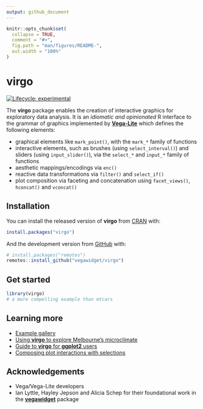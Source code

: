 ```yaml
---
output: github_document
---
```


<!-- README.md is generated from README.Rmd. Please edit that file -->

```r
knitr::opts_chunk$set(
  collapse = TRUE,
  comment = "#>",
  fig.path = "man/figures/README-",
  out.width = "100%"
)
```

# virgo

<!-- badges: start -->
[![Lifecycle: experimental](https://img.shields.io/badge/lifecycle-experimental-orange.svg)](https://www.tidyverse.org/lifecycle/#experimental)
<!-- badges: end -->

The **virgo** package enables the creation of interactive graphics for
exploratory data analysis. It is an _idiomatic and opinionated_ R interface to 
the grammar of graphics implemented by [**Vega-Lite**](https://vega.github.io/vega-lite/) which
defines the following elements:

* graphical elements like `mark_point()`, with the `mark_*` family of functions
* interactive elements, such as brushes (using `select_interval()`) and sliders (using `input_slider()`),  via the `select_*` and `input_*` family of functions
* aesthetic mappings/encodings via `enc()` 
* reactive data transformations via `filter()` and `select_if()`
* plot composition via faceting and concatenation using `facet_views()`, `hconcat()` and `vconcat()`


## Installation

You can install the released version of **virgo** from [CRAN](https://CRAN.R-project.org) with:

``` r
install.packages("virgo")
```

And the development version from [GitHub](https://github.com/) with:

``` r
# install.packages("remotes")
remotes::install_github("vegawidget/virgo")
```

## Get started

```r
library(virgo)
# a more compelling example than mtcars
```

## Learning more

- [Example gallery]()
- [Using **virgo** to explore Melbourne's microclimate]()
- [Guide to **virgo** for **ggplot2** users]()
- [Composing plot interactions with selections]()

## Acknowledgements

- Vega/Vega-Lite developers 
- Ian Lyttle, Hayley Jepson and Alicia Schep for their foundational
work in the [**vegawidget**](https://vegawidget.github.io/vegawidget/) package


